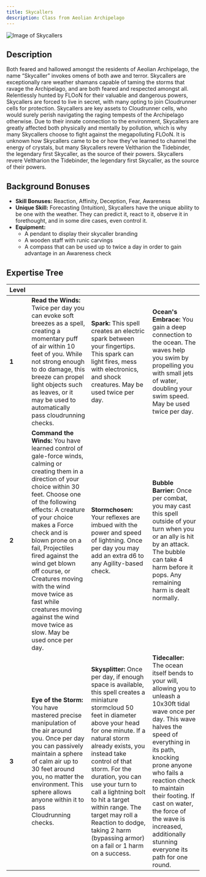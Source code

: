 ```yaml
---
title: Skycallers
description: Class from Aeolian Archipelago
---
```


![Image of Skycallers](../../../assets/archipelago/skycaller.png)

## Description
Both feared and hallowed amongst the residents of Aeolian Archipelago, the name “Skycaller” invokes omens of both awe and terror. Skycallers are exceptionally rare weather shamans capable of taming the storms that ravage the Archipelago, and are both feared and respected amongst all. Relentlessly hunted by FLOoN for their valuable and dangerous powers, Skycallers are forced to live in secret, with many opting to join Cloudrunner cells for protection. Skycallers are key assets to Cloudrunner cells, who would surely perish navigating the raging tempests of the Archipelago otherwise. Due to their innate connection to the environment, Skycallers are greatly affected both physically and mentally by pollution, which is why many Skycallers choose to fight against the megapolluting FLOoN. It is unknown how Skycallers came to be or how they’ve learned to channel the energy of crystals, but many Skycallers revere Veltharion the Tidebinder, the legendary first Skycaller, as the source of their powers. Skycallers revere Veltharion the Tidebinder, the legendary first Skycaller, as the source of their powers.

## Background Bonuses
- **Skill Bonuses:** Reaction, Affinity, Deception, Fear, Awareness
- **Unique Skill:** Forecasting (Intuition), Skycallers have the unique ability to be one with the weather. They can predict it, react to it, observe it in forethought, and in some dire cases, even control it.
- **Equipment:**
  - A pendant to display their skycaller branding
  - A wooden staff with runic carvings
  - A compass that can be used up to twice a day in order to gain advantage in an Awareness check


## Expertise Tree
| **Level** |  |  |  |
|-----------|-------------|----------|------|
| **1**     | **Read the Winds:** Twice per day you can evoke soft breezes as a spell, creating a momentary puff of air within 10 feet of you. While not strong enough to do damage, this breeze can propel light objects such as leaves, or it may be used to automatically pass cloudrunning checks.                                                                                                                                                                         | **Spark:** This spell creates an electric spark between your fingertips. This spark can light fires, mess with electronics, and shock creatures. May be used twice per day.                                                                                                                                                                                                                                                                     | **Ocean's Embrace:** You gain a deep connection to the ocean. The waves help you swim by propelling you with small jets of water, doubling your swim speed. May be used twice per day.                                                                                                                                                                         |
| **2**     | **Command the Winds:** You have learned control of gale-force winds, calming or creating them in a direction of your choice within 30 feet. Choose one of the following effects: A creature of your choice makes a Force check and is blown prone on a fail, Projectiles fired against the wind get blown off course, or Creatures moving with the wind move twice as fast while creatures moving against the wind move twice as slow. May be used once per day. | **Stormchosen:** Your reflexes are imbued with the power and speed of lightning. Once per day you may add an extra d6 to any Agility-based check.                                                                                                                                                                                                                                                                                               | **Bubble Barrier:** Once per combat, you may cast this spell outside of your turn when you or an ally is hit by an attack. The bubble can take 4 harm before it pops. Any remaining harm is dealt normally.                                                                                                                                                    |
| **3**     | **Eye of the Storm:** You have mastered precise manipulation of the air around you. Once per day you can passively maintain a sphere of calm air up to 30 feet around you, no matter the environment. This sphere allows anyone within it to pass Cloudrunning checks.                                                                                                                                                                                           | **Skysplitter:** Once per day, if enough space is available, this spell creates a miniature stormcloud 50 feet in diameter above your head for one minute. If a natural storm already exists, you instead take control of that storm. For the duration, you can use your turn to call a lightning bolt to hit a target within range. The target may roll a Reaction to dodge, taking 2 harm (bypassing armor) on a fail or 1 harm on a success. | **Tidecaller:** The ocean itself bends to your will, allowing you to unleash a 10x30ft tidal wave once per day. This wave halves the speed of everything in its path, knocking prone anyone who fails a reaction check to maintain their footing. If cast on water, the force of the wave is increased, additionally stunning everyone its path for one round. |
